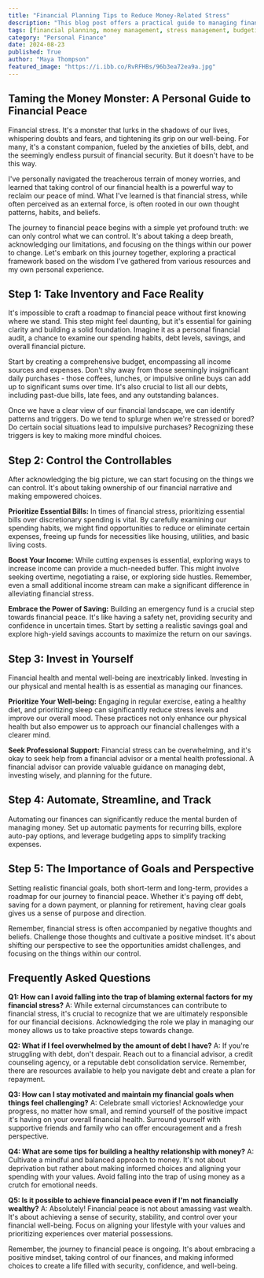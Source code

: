 ```yaml
---
title: "Financial Planning Tips to Reduce Money-Related Stress"
description: "This blog post offers a practical guide to managing financial stress, focusing on practical steps like budgeting, saving, increasing income, and prioritizing well-being. Learn how to take control of your finances and achieve a sense of financial peace."
tags: [financial planning, money management, stress management, budgeting, saving, debt reduction, financial goals, financial peace, personal finance, well-being]
category: "Personal Finance"
date: 2024-08-23
published: True
author: "Maya Thompson"
featured_image: "https://i.ibb.co/RvRFHBs/96b3ea72ea9a.jpg"
---
```


## Taming the Money Monster: A Personal Guide to Financial Peace

Financial stress. It's a monster that lurks in the shadows of our lives, whispering doubts and fears, and tightening its grip on our well-being. For many, it's a constant companion, fueled by the anxieties of bills, debt, and the seemingly endless pursuit of financial security. But it doesn't have to be this way. 

I've personally navigated the treacherous terrain of money worries, and learned that taking control of our financial health is a powerful way to reclaim our peace of mind. What I've learned is that financial stress, while often perceived as an external force, is often rooted in our own thought patterns, habits, and beliefs. 

The journey to financial peace begins with a simple yet profound truth: we can only control what we can control. It's about taking a deep breath, acknowledging our limitations, and focusing on the things within our power to change. Let's embark on this journey together, exploring a practical framework based on the wisdom I've gathered from various resources and my own personal experience.

##  Step 1: Take Inventory and Face Reality

It's impossible to craft a roadmap to financial peace without first knowing where we stand.  This step might feel daunting, but it's essential for gaining clarity and building a solid foundation.  Imagine it as a personal financial audit, a chance to examine our spending habits, debt levels, savings, and overall financial picture. 

Start by creating a comprehensive budget, encompassing all income sources and expenses.  Don't shy away from those seemingly insignificant daily purchases - those coffees, lunches, or impulsive online buys can add up to significant sums over time. It's also crucial to list all our debts, including past-due bills, late fees, and any outstanding balances.  

Once we have a clear view of our financial landscape, we can identify patterns and triggers.  Do we tend to splurge when we're stressed or bored? Do certain social situations lead to impulsive purchases?  Recognizing these triggers is key to making more mindful choices.

## Step 2: Control the Controllables

After acknowledging the big picture, we can start focusing on the things we can control. It's about taking ownership of our financial narrative and making empowered choices.  

**Prioritize Essential Bills:**  In times of financial stress, prioritizing essential bills over discretionary spending is vital. By carefully examining our spending habits, we might find opportunities to reduce or eliminate certain expenses, freeing up funds for necessities like housing, utilities, and basic living costs.

**Boost Your Income:** While cutting expenses is essential, exploring ways to increase income can provide a much-needed buffer.  This might involve seeking overtime, negotiating a raise, or exploring side hustles. Remember, even a small additional income stream can make a significant difference in alleviating financial stress.

**Embrace the Power of Saving:**  Building an emergency fund is a crucial step towards financial peace.  It's like having a safety net, providing security and confidence in uncertain times.  Start by setting a realistic savings goal and explore high-yield savings accounts to maximize the return on our savings.

## Step 3:  Invest in Yourself

Financial health and mental well-being are inextricably linked. Investing in our physical and mental health is as essential as managing our finances. 

**Prioritize Your Well-being:** Engaging in regular exercise, eating a healthy diet, and prioritizing sleep can significantly reduce stress levels and improve our overall mood.  These practices not only enhance our physical health but also empower us to approach our financial challenges with a clearer mind.

**Seek Professional Support:**  Financial stress can be overwhelming, and it's okay to seek help from a financial advisor or a mental health professional. A financial advisor can provide valuable guidance on managing debt, investing wisely, and planning for the future. 

## Step 4:  Automate, Streamline, and Track

Automating our finances can significantly reduce the mental burden of managing money.  Set up automatic payments for recurring bills, explore auto-pay options, and leverage budgeting apps to simplify tracking expenses.  

## Step 5:  The Importance of Goals and Perspective

Setting realistic financial goals, both short-term and long-term, provides a roadmap for our journey to financial peace.  Whether it's paying off debt, saving for a down payment, or planning for retirement, having clear goals gives us a sense of purpose and direction. 

Remember, financial stress is often accompanied by negative thoughts and beliefs.  Challenge those thoughts and cultivate a positive mindset. It's about shifting our perspective to see the opportunities amidst challenges, and focusing on the things within our control.

##  Frequently Asked Questions

**Q1:  How can I avoid falling into the trap of blaming external factors for my financial stress?**
A:  While external circumstances can contribute to financial stress, it's crucial to recognize that we are ultimately responsible for our financial decisions.  Acknowledging the role we play in managing our money allows us to take proactive steps towards change.

**Q2:  What if I feel overwhelmed by the amount of debt I have?**
A:  If you're struggling with debt, don't despair.  Reach out to a financial advisor, a credit counseling agency, or a reputable debt consolidation service.  Remember, there are resources available to help you navigate debt and create a plan for repayment.

**Q3:  How can I stay motivated and maintain my financial goals when things feel challenging?**
A:  Celebrate small victories!  Acknowledge your progress, no matter how small, and remind yourself of the positive impact it's having on your overall financial health.   Surround yourself with supportive friends and family who can offer encouragement and a fresh perspective.

**Q4:  What are some tips for building a healthy relationship with money?**
A:  Cultivate a mindful and balanced approach to money. It's not about deprivation but rather about making informed choices and aligning your spending with your values.  Avoid falling into the trap of using money as a crutch for emotional needs.

**Q5:  Is it possible to achieve financial peace even if I'm not financially wealthy?**
A:  Absolutely! Financial peace is not about amassing vast wealth.  It's about achieving a sense of security, stability, and control over your financial well-being.  Focus on aligning your lifestyle with your values and prioritizing experiences over material possessions.

Remember, the journey to financial peace is ongoing. It's about embracing a positive mindset, taking control of our finances, and making informed choices to create a life filled with security, confidence, and well-being.
